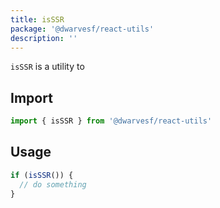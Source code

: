 ```yaml
---
title: isSSR
package: '@dwarvesf/react-utils'
description: ''
---
```


`isSSR` is a utility to

## Import

```js
import { isSSR } from '@dwarvesf/react-utils'
```

## Usage

```js
if (isSSR()) {
  // do something
}
```
